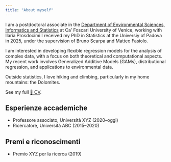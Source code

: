 ```yaml
---
title: "About myself"
---
```


I am a postdoctoral associate in the <a href="https://www.unive.it/pag/16129" target="blank_">Department of Environmental Sciences, Informatics and Statistics</a> at Ca’ Foscari University of Venice, working with Ilaria Prosdocimi I received my PhD in Statistics at the Universiy of Padova in 2025, under the supervision of Bruno Scarpa and Matteo Fasiolo.

I am interested in developing flexible regression models for the analysis of complex data, with a focus on both theoretical and computational aspects. My recent work involves Generalized Additive Models (GAMs), distributional regression, and applications to environmental data.

Outside statistics, I love hiking and climbing, particularly in my home mountains: the Dolomites.

See my full [📄 CV](cv.pdf).

## Esperienze accademiche
- Professore associato, Università XYZ (2020–oggi)
- Ricercatore, Università ABC (2015–2020)

## Premi e riconoscimenti
- Premio XYZ per la ricerca (2019)

